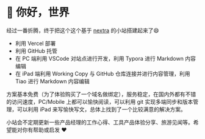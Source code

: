 # 👋 你好，世界

经过一番折腾，终于把这个这个基于  [nextra](https://nextra.site) 的小站搭建起来了😄

* 利用 Vercel 部署
* 利用 GitHub 托管
* 在 PC 端利用 VSCode 对站点进行开发，利用 Typora 进行 Markdown 内容编辑
* 在 iPad 端利用 Working Copy 与 GitHub 仓库连接并进行内容管理，利用 Tiao 进行 Markdown 内容编辑

方案基本免费（为了体验购买了一个域名做绑定），服务稳定，在国内外都有不错的访问速度，PC/Mobile 上都可以愉快阅读，可以利用 git 实现多端同步和版本管理，可以利用 iPad 来写愉快写文，总体上找到了一个比较满意的解决方案。

小站会不定期更新一些产品经理的工作心得、工具产品体验分享、旅游见闻等。希望能对你有帮助或启发 ❤️